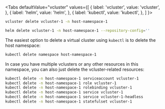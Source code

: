 
<Tabs
  defaultValue="vcluster"
  values={[
    { label: 'vcluster', value: 'vcluster', },
    { label: 'helm', value: 'helm', },
    { label: 'kubectl', value: 'kubectl', },
  ]
}>
<TabItem value="vcluster">

```bash
vcluster delete vcluster-1 -n host-namespace-1
```

</TabItem>
<TabItem value="helm">

```bash
helm delete vcluster-1 -n host-namespace-1 --repository-config=''
```

</TabItem>
<TabItem value="kubectl">

The easiest option to delete a virtual cluster using `kubectl` is to delete the host namespace:
```bash
kubectl delete namespace host-namespace-1
```

In case you have multiple vclusters or any other resources in this namespace, you can also just delete the vcluster-related resources:
```bash
kubectl delete -n host-namespace-1 serviceaccount vcluster-1
kubectl delete -n host-namespace-1 role vcluster-1
kubectl delete -n host-namespace-1 rolebinding vcluster-1
kubectl delete -n host-namespace-1 service vcluster-1
kubectl delete -n host-namespace-1 service vcluster-1-headless
kubectl delete -n host-namespace-1 statefulset vcluster-1
```

</TabItem>
</Tabs>
